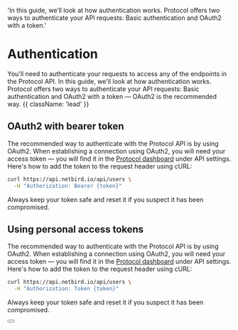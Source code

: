   'In this guide, we’ll look at how authentication works. Protocol offers two ways to authenticate your API requests: Basic authentication and OAuth2 with a token.'

# Authentication

You'll need to authenticate your requests to access any of the endpoints in the Protocol API. In this guide, we'll look at how authentication works. Protocol offers two ways to authenticate your API requests: Basic authentication and OAuth2 with a token — OAuth2 is the recommended way. {{ className: 'lead' }}

## OAuth2 with bearer token

The recommended way to authenticate with the Protocol API is by using OAuth2. When establishing a connection using OAuth2, you will need your access token — you will find it in the [Protocol dashboard](#) under API settings. Here's how to add the token to the request header using cURL:

```bash {{ title: 'Example request with bearer token' }}
curl https://api.netbird.io/api/users \
  -H "Authorization: Bearer {token}"
```

Always keep your token safe and reset it if you suspect it has been compromised.

## Using personal access tokens

The recommended way to authenticate with the Protocol API is by using OAuth2. When establishing a connection using OAuth2, you will need your access token — you will find it in the [Protocol dashboard](#) under API settings. Here's how to add the token to the request header using cURL:

```bash {{ title: 'Example request with personal access token' }}
curl https://api.netbird.io/api/users \
  -H "Authorization: Token {token}"
```

Always keep your token safe and reset it if you suspect it has been compromised.

<div className="not-prose mb-16 mt-6 flex gap-3">
    <Button href="/quickstart" arrow="right" children="How to create tokens" />
</div>

